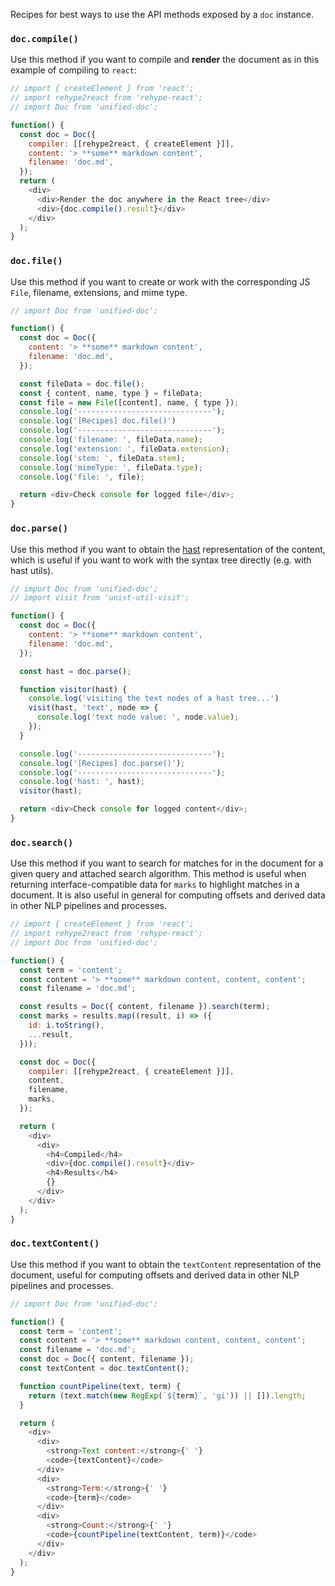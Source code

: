 
Recipes for best ways to use the API methods exposed by a `doc` instance.

### `doc.compile()`
Use this method if you want to compile and **render** the document as in this example of compiling to `react`:

```js live=true
// import { createElement } from 'react';
// import rehype2react from 'rehype-react';
// import Doc from 'unified-doc';

function() {
  const doc = Doc({
    compiler: [[rehype2react, { createElement }]],
    content: '> **some** markdown content',
    filename: 'doc.md',
  });
  return (
    <div>
      <div>Render the doc anywhere in the React tree</div>
      <div>{doc.compile().result}</div>
    </div>
  );
}
```

### `doc.file()`
Use this method if you want to create or work with the corresponding JS `File`, filename, extensions, and mime type.

```js live=true
// import Doc from 'unified-doc';

function() {
  const doc = Doc({
    content: '> **some** markdown content',
    filename: 'doc.md',
  });

  const fileData = doc.file();
  const { content, name, type } = fileData;
  const file = new File([content], name, { type });
  console.log('------------------------------');
  console.log('[Recipes] doc.file()')
  console.log('------------------------------');
  console.log('filename: ', fileData.name);
  console.log('extension: ', fileData.extension);
  console.log('stem: ', fileData.stem);
  console.log('mimeType: ', fileData.type);
  console.log('file: ', file);

  return <div>Check console for logged file</div>;
}
```

### `doc.parse()`
Use this method if you want to obtain the [hast][] representation of the content, which is useful if you want to work with the syntax tree directly (e.g. with hast utils).

```js live=true
// import Doc from 'unified-doc';
// import visit from 'unist-util-visit';

function() {
  const doc = Doc({
    content: '> **some** markdown content',
    filename: 'doc.md',
  });

  const hast = doc.parse();

  function visitor(hast) {
    console.log('visiting the text nodes of a hast tree...')
    visit(hast, 'text', node => {
      console.log('text node value: ', node.value);
    });
  }

  console.log('------------------------------');
  console.log('[Recipes] doc.parse()');
  console.log('------------------------------');
  console.log('hast: ', hast);
  visitor(hast);

  return <div>Check console for logged content</div>;
}
```

### `doc.search()`
Use this method if you want to search for matches for in the document for a given query and attached search algorithm.  This method is useful when returning interface-compatible data for `marks` to highlight matches in a document.  It is also useful in general for computing offsets and derived data in other NLP pipelines and processes.


```js live=true
// import { createElement } from 'react';
// import rehype2react from 'rehype-react';
// import Doc from 'unified-doc';

function() {
  const term = 'content';
  const content = '> **some** markdown content, content, content';
  const filename = 'doc.md';

  const results = Doc({ content, filename }).search(term);
  const marks = results.map((result, i) => ({
    id: i.toString(),
    ...result,
  }));

  const doc = Doc({
    compiler: [[rehype2react, { createElement }]],
    content,
    filename,
    marks,
  });

  return (
    <div>
      <div>
        <h4>Compiled</h4>
        <div>{doc.compile().result}</div>
        <h4>Results</h4>
        {}
      </div>
    </div>
  );
}
```

### `doc.textContent()`
Use this method if you want to obtain the `textContent` representation of the document, useful for computing offsets and derived data in other NLP pipelines and processes.

```js live=true
// import Doc from 'unified-doc';

function() {
  const term = 'content';
  const content = '> **some** markdown content, content, content';
  const filename = 'doc.md';
  const doc = Doc({ content, filename });
  const textContent = doc.textContent();

  function countPipeline(text, term) {
    return (text.match(new RegExp(`${term}`, 'gi')) || []).length;
  }

  return (
    <div>
      <div>
        <strong>Text content:</strong>{' '}
        <code>{textContent}</code>
      </div>
      <div>
        <strong>Term:</strong>{' '}
        <code>{term}</code>
      </div>
      <div>
        <strong>Count:</strong>{' '}
        <code>{countPipeline(textContent, term)}</code>
      </div>
    </div>
  );
}
```

<!-- Definitions -->
[hast]: https://github.com/syntax-tree/hast
